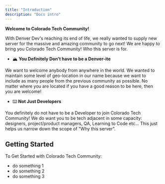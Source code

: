 ```yaml
---
title: "Introduction"
description: "Docs intro"
---
```


**Welcome to Colorado Tech Community!**

With Denver Dev's reaching its end of life, we really wanted to supply new server for the massive and amazing community to go next! We are happy to bring you Colorado Tech Community! Who this server is for.

- 🏔️ **You Definitely Don't have to be a Denver-ite**

We want to welcome anybody from anywhere in the world. We wanted to maintain some level of geo-location in our name because we want to include as many people from the previous community as possible. No matter where you are located if you have a good reason to be here, then you are welcome!

- ⌨️ **Not Just Developers**

You definitely do not have to be a Developer to join Colorado Tech Community! We do want you to be tech adjacent in some capacity: designers, project/product managers, QA, Learning to Code etc... This just helps us narrow down the scope of "Why this server".

## Getting Started

To Get Started with Colorado Tech Community:

- do something 1
- do something 2
- do something 3
